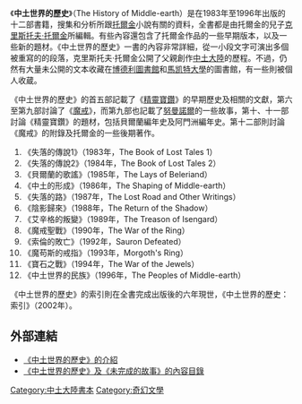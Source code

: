 《'''中土世界的歷史'''》（The History of Middle-earth）是在1983年至1996年出版的十二部書籍，搜集和分析所跟[[托爾金|托爾金]]小說有關的資料，全書都是由托爾金的兒子[[克里斯托夫·托爾金|克里斯托夫·托爾金]]所編輯。有些內容還包含了托爾金作品的一些早期版本，以及一些新的題材。《中土世界的歷史》一書的內容非常詳細，從一小段文字可演出多個被重寫的的段落，克里斯托夫·托爾金公開了父親創作[[中土大陸|中土大陸]]的歷程。不過，仍然有大量未公開的文本收藏在[[博德利圖書館|博德利圖書館]]和[[馬凯特大學|馬凯特大學]]的圖書館，有一些則被個人收蔵。

《中土世界的歷史》的首五部記載了《[[精靈寶鑽|精靈寶鑽]]》的早期歷史及相關的文獻，第六至第九部討論了《[[魔戒|魔戒]]》，而第九部也記載了[[努曼諾爾|努曼諾爾]]的一些故事，第十、十一部討論《精靈寶鑽》的題材，包括貝爾蘭編年史及阿門洲編年史。第十二部則討論《魔戒》的附錄及托爾金的一些後期著作。

#《失落的傳說1》（1983年，The Book of Lost Tales 1）
#《失落的傳說2》（1984年，The Book of Lost Tales 2）
#《貝爾蘭的歌謠》（1985年，The Lays of Beleriand）
#《中土的形成》（1986年，The Shaping of Middle-earth）
#《失落的路》（1987年，The Lost Road and Other Writings）
#《陰影歸來》（1988年，The Return of the Shadow）
#《艾辛格的叛變》（1989年，The Treason of Isengard）
#《魔戒聖戰》（1990年，The War of the Ring）
#《索倫的敗亡》（1992年，Sauron Defeated）
#《魔苟斯的戒指》（1993年，Morgoth's Ring）
#《寶石之戰》（1994年，The War of the Jewels）
#《中土世界的民族》（1996年，The Peoples of Middle-earth）


《中土世界的歷史》的索引則在全書完成出版後的六年現世，《中土世界的歷史：索引》（2002年）。

== 外部連結 ==
*[https://web.archive.org/web/20070531033711/http://www.tolkien-online.com/history-of-middle-earth.html 《中土世界的歷史》的介紹]
*[http://www.forodrim.org/daeron/md_hm.html 《中土世界的歷史》及《未完成的故事》的內容目錄]{{Wayback|url=http://www.forodrim.org/daeron/md_hm.html |date=20071209064650 }}

{{中土大陸}}

{{DEFAULTSORT:History of Middle-earth, The}}
[[Category:中土大陸書本|Category:中土大陸書本]]
[[Category:奇幻文學|Category:奇幻文學]]